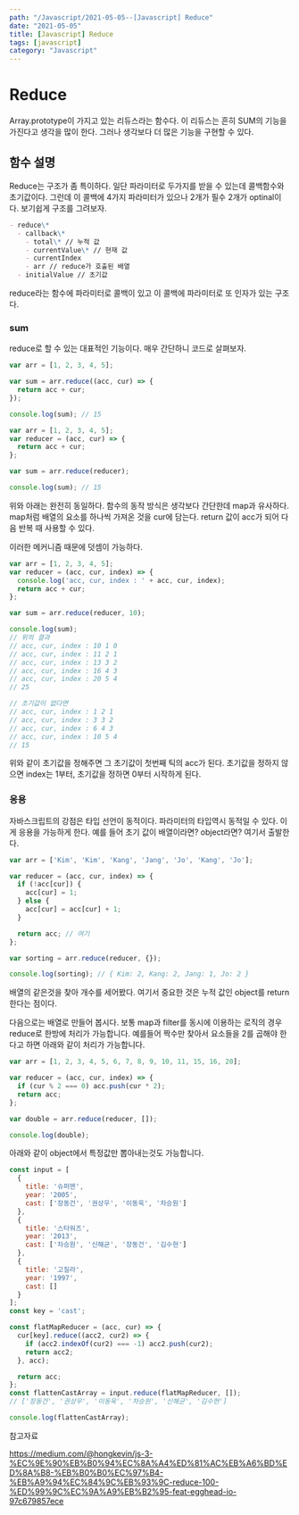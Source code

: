 ---
path: "/Javascript/2021-05-05--[Javascript] Reduce"
date: "2021-05-05"
title: [Javascript] Reduce
tags: [javascript]
category: "Javascript"
---

# Reduce

Array.prototype이 가지고 있는 리듀스라는 함수다. 이 리듀스는 흔히 SUM의 기능을 가진다고 생각을 많이 한다. 그러나 생각보다 더 많은 기능을 구현할 수 있다.

## 함수 설명

Reduce는 구조가 좀 특이하다. 일단 파라미터로 두가지를 받을 수 있는데 콜백함수와 초기값이다. 그런데 이 콜백에 4가지 파라미터가 있으나 2개가 필수 2개가 optinal이다. 보기쉽게 구조를 그려보자.

```markdown
- reduce\*
  - callback\*
    - total\* // 누적 값
    - currentValue\* // 현재 값
    - currentIndex
    - arr // reduce가 호출된 배열
  - initialValue // 초기값
```

reduce라는 함수에 파라미터로 콜백이 있고 이 콜백에 파라미터로 또 인자가 있는 구조다.

### sum

reduce로 할 수 있는 대표적인 기능이다. 매우 간단하니 코드로 살펴보자.

```javascript
var arr = [1, 2, 3, 4, 5];

var sum = arr.reduce((acc, cur) => {
  return acc + cur;
});

console.log(sum); // 15
```

```javascript
var arr = [1, 2, 3, 4, 5];
var reducer = (acc, cur) => {
  return acc + cur;
};

var sum = arr.reduce(reducer);

console.log(sum); // 15
```

위와 아래는 완전히 동일하다. 함수의 동작 방식은 생각보다 간단한데 map과 유사하다. map처럼 배열의 요소를 하나씩 가져온 것을 cur에 담는다. return 값이 acc가 되어 다음 반복 때 사용할 수 있다.

이러한 메커니즘 때문에 덧셈이 가능하다.

```javascript
var arr = [1, 2, 3, 4, 5];
var reducer = (acc, cur, index) => {
  console.log('acc, cur, index : ' + acc, cur, index);
  return acc + cur;
};

var sum = arr.reduce(reducer, 10);

console.log(sum);
// 위의 결과
// acc, cur, index : 10 1 0
// acc, cur, index : 11 2 1
// acc, cur, index : 13 3 2
// acc, cur, index : 16 4 3
// acc, cur, index : 20 5 4
// 25

// 초기값이 없다면
// acc, cur, index : 1 2 1
// acc, cur, index : 3 3 2
// acc, cur, index : 6 4 3
// acc, cur, index : 10 5 4
// 15
```

위와 같이 초기값을 정해주면 그 초기값이 첫번째 틱의 acc가 된다. 초기값을 정하지 않으면 index는 1부터, 초기값을 정하면 0부터 시작하게 된다.

### 응용

자바스크립트의 강점은 타입 선언이 동적이다. 파라미터의 타입역시 동적일 수 있다. 이게 응용을 가능하게 한다. 예를 들어 초기 값이 배열이라면? object라면? 여기서 출발한다.

```javascript
var arr = ['Kim', 'Kim', 'Kang', 'Jang', 'Jo', 'Kang', 'Jo'];

var reducer = (acc, cur, index) => {
  if (!acc[cur]) {
    acc[cur] = 1;
  } else {
    acc[cur] = acc[cur] + 1;
  }

  return acc; // 여기
};

var sorting = arr.reduce(reducer, {});

console.log(sorting); // { Kim: 2, Kang: 2, Jang: 1, Jo: 2 }
```

배열의 같은것을 찾아 개수를 세어봤다. 여기서 중요한 것은 누적 값인 object를 return한다는 점이다.

다음으로는 배열로 만들어 봅시다. 보통 map과 filter를 동시에 이용하는 로직의 경우 reduce로 한방에 처리가 가능합니다. 예를들어
짝수만 찾아서 요소들을 2를 곱해야 한다고 하면 아래와 같이 처리가 가능합니다.

```javascript
var arr = [1, 2, 3, 4, 5, 6, 7, 8, 9, 10, 11, 15, 16, 20];

var reducer = (acc, cur, index) => {
  if (cur % 2 === 0) acc.push(cur * 2);
  return acc;
};

var double = arr.reduce(reducer, []);

console.log(double);
```

아래와 같이 object에서 특정값만 뽑아내는것도 가능합니다.

```javascript
const input = [
  {
    title: '슈퍼맨',
    year: '2005',
    cast: ['장동건', '권상우', '이동욱', '차승원']
  },
  {
    title: '스타워즈',
    year: '2013',
    cast: ['차승원', '신해균', '장동건', '김수현']
  },
  {
    title: '고질라',
    year: '1997',
    cast: []
  }
];
const key = 'cast';

const flatMapReducer = (acc, cur) => {
  cur[key].reduce((acc2, cur2) => {
    if (acc2.indexOf(cur2) === -1) acc2.push(cur2);
    return acc2;
  }, acc);

  return acc;
};
const flattenCastArray = input.reduce(flatMapReducer, []);
// ['장동건', '권상우', '이동욱', '차승원', '신해균', '김수현']

console.log(flattenCastArray);
```

참고자료

https://medium.com/@hongkevin/js-3-%EC%9E%90%EB%B0%94%EC%8A%A4%ED%81%AC%EB%A6%BD%ED%8A%B8-%EB%B0%B0%EC%97%B4-%EB%A9%94%EC%84%9C%EB%93%9C-reduce-100-%ED%99%9C%EC%9A%A9%EB%B2%95-feat-egghead-io-97c679857ece